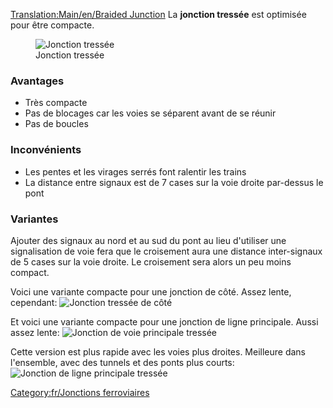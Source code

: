 [[Translation:Main/en/Braided Junction]]{{fr/Menu de Croisements}}
La '''jonction tressée''' est optimisée pour être compacte.

[[File:en/Ttd.braided.compact.4.png|frame|none|Jonction tressée]]

===Avantages===
*Très compacte
*Pas de blocages car les voies se séparent avant de se réunir
*Pas de boucles

===Inconvénients===
*Les pentes et les virages serrés font ralentir les trains
*La distance entre signaux est de 7 cases sur la voie droite par-dessus le pont

===Variantes===
Ajouter des signaux au nord et au sud du pont au lieu d'utiliser une signalisation de voie fera que le croisement aura une distance inter-signaux de 5 cases sur la voie droite. Le croisement sera alors un peu moins compact.

Voici une variante compacte pour une jonction de côté. Assez lente, cependant:
[[File:en/Ttd.braided.side.png|frame|none|Jonction tressée de côté]]

Et voici une variante compacte pour une jonction de ligne principale. Aussi assez lente:
[[File:en/Ttd.braided.main.png|frame|none|Jonction de voie principale tressée]]

Cette version est plus rapide avec les voies plus droites. Meilleure dans l'ensemble, avec des tunnels et des ponts plus courts:
[[File:en/Ttd.braided.main.2.png|frame|none|Jonction de ligne principale tressée]]

[[Category:fr/Jonctions ferroviaires]]